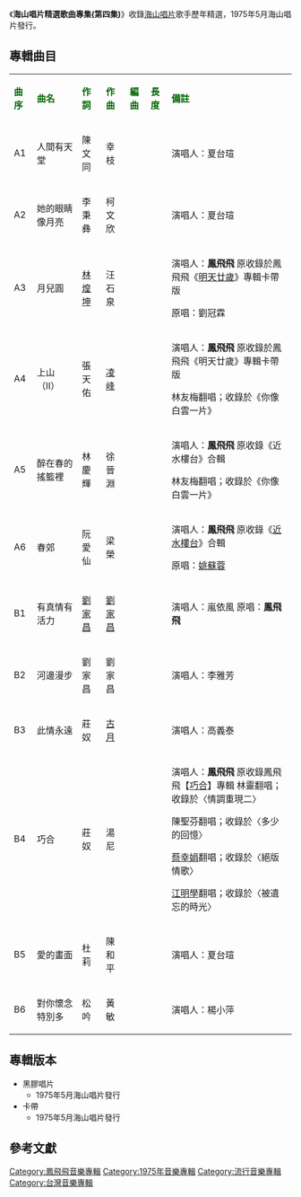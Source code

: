 {{Infobox album <!-- See Wikipedia:WikiProject_Albums -->
| name       = 海山唱片精選歌曲專集第四集
| type       = 合輯
| artist     = [[鳳飛飛|鳳飛飛]]
| cover      = 
| released   = 1975年5月
| genre      = [[國語流行音樂|國語流行音樂]]
| length     = 
| label      = [[海山唱片|海山唱片]]
<!-- 未知參數 | number     = LS-104 -->
| producer   = 
| prev_title = [[金鑲玉、三百磅|金鑲玉、三百磅]]
| prev_year  = 1975 <!-- 5月 -->
| next_title = [[鄉下畢業生|鄉下畢業生]]
| next_year  = 1975 <!-- 7月 -->
}}
《'''海山唱片精選歌曲專集(第四集)'''》收錄[[海山唱片|海山唱片]]歌手歷年精選，1975年5月海山唱片發行。

==專輯曲目==
{| class="wikitable"
|-
| <font color=darkgreen>'''曲序'''</font> || <font color=darkgreen>'''曲名'''</font> || <font color=darkgreen>'''作詞'''</font> || <font color=darkgreen>'''作曲'''</font> || <font color=darkgreen>'''編曲'''</font>|| <font color=darkgreen>'''長度'''</font>  || <font color=darkgreen>'''備註'''</font>
|-
| A1||人間有天堂||陳文同||幸枝|| ||  ||演唱人：夏台瑄
|-
|A2||她的眼睛像月亮||李秉彝||柯文欣|| || ||演唱人：夏台瑄
|-
| A3 ||月兒圓||[[林煌坤|林煌坤]]||汪石泉|| ||  ||演唱人：'''鳳飛飛''' 
原收錄於鳳飛飛《[[明天廿歲|明天廿歲]]》專輯卡帶版

原唱：劉冠霖 
|-
| A4||上山（II）||張天佑||[[凌峰|凌峰]]|| ||  ||演唱人：'''鳳飛飛''' 
原收錄於鳳飛飛《明天廿歲》專輯卡帶版

林友梅翻唱；收錄於《你像白雲一片》 
|-
| A5||醉在春的搖籃裡||林慶輝||徐晉淵|| ||  ||演唱人：'''鳳飛飛''' 
原收錄《近水樓台》合輯

林友梅翻唱；收錄於《你像白雲一片》
|-
| A6||春郊||阮愛仙||梁榮|| ||  ||演唱人：'''鳳飛飛''' 
原收錄《[[近水樓台|近水樓台]]》合輯

原唱：[[姚蘇蓉|姚蘇蓉]]
|-
| B1 ||有真情有活力||[[劉家昌|劉家昌]]||[[劉家昌|劉家昌]]||  || ||演唱人：嵐依風
原唱：'''鳳飛飛'''
|-
| B2 ||河邊漫步||劉家昌||劉家昌||  || ||演唱人：李雅芳
|-
| B3 ||此情永遠||莊奴||[[古月|古月]]|| ||  ||演唱人：高義泰
|-
| B4 ||巧合||莊奴||湯尼||  || ||演唱人：'''鳳飛飛'''
原收錄鳳飛飛【[[巧合|巧合]]】專輯
林靈翻唱；收錄於〈情調重現二〉

陳聖芬翻唱；收錄於〈多少的回憶〉

[[蔡幸娟|蔡幸娟]]翻唱；收錄於〈絕版情歌〉

[[江明學|江明學]]翻唱；收錄於〈被遺忘的時光〉
|-
| B5 ||愛的畫面||杜莉||陳和平||  || ||演唱人：夏台瑄
|-
| B6 ||對你懷念特別多||松吟||黃敏||  || ||演唱人：楊小萍

|}

== 專輯版本 ==
*黑膠唱片
**1975年5月海山唱片發行
*卡帶
**1975年5月海山唱片發行


==參考文獻==
{{reflist}}
[[Category:鳳飛飛音樂專輯|Category:鳳飛飛音樂專輯]]
[[Category:1975年音樂專輯|Category:1975年音樂專輯]]
[[Category:流行音樂專輯|Category:流行音樂專輯]]
[[Category:台灣音樂專輯|Category:台灣音樂專輯]]